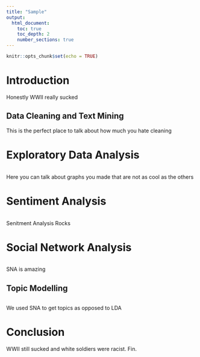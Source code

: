 ```yaml
---
title: "Sample"
output:
  html_document:
    toc: true
    toc_depth: 2
    number_sections: true
---
```


```r
knitr::opts_chunk$set(echo = TRUE)
```

# Introduction

Honestly WWII really sucked

## Data Cleaning and Text Mining

This is the perfect place to talk about how much you hate cleaning

# Exploratory Data Analysis

```r

```

Here you can talk about graphs you made that are not as cool as the others

# Sentiment Analysis

```r

```

Senitment Analysis Rocks

# Social Network Analysis

```r

```

SNA is amazing

## Topic Modelling

```r

```

We used SNA to get topics as opposed to LDA

# Conclusion

WWII still sucked and white soldiers were racist. Fin.

